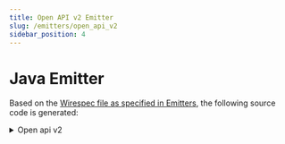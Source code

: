 ```yaml
---
title: Open API v2 Emitter
slug: /emitters/open_api_v2
sidebar_position: 4
---
```



# Java Emitter

Based on the [Wirespec file as specified in Emitters](./emitters.mdx#examples), the following source code is generated:

<details>
    <summary>Open api v2</summary>
    <WirespecCompile emitter={Emitters.OPENAPI_V2}/>
</details>

